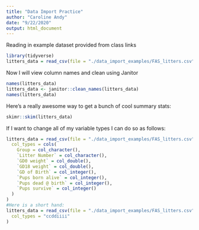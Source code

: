 ```yaml
---
title: "Data Import Practice"
author: "Caroline Andy"
date: "9/22/2020"
output: html_document
---
```

Reading in example dataset provided from class links
```r
library(tidyverse)
litters_data = read_csv(file = "./data_import_examples/FAS_litters.csv")
```

Now I will view column names and clean using Janitor
```r
names(litters_data)
litters_data <- janitor::clean_names(litters_data)
names(litters_data)
```

Here's a really awesome way to get a bunch of cool summary stats:
```r
skimr::skim(litters_data)
```

If I want to change all of my variable types I can do so as follows:
```r
litters_data = read_csv(file = "./data_import_examples/FAS_litters.csv",
  col_types = cols(
    Group = col_character(),
    `Litter Number` = col_character(),
    `GD0 weight` = col_double(),
    `GD18 weight` = col_double(),
    `GD of Birth` = col_integer(),
    `Pups born alive` = col_integer(),
    `Pups dead @ birth` = col_integer(),
    `Pups survive` = col_integer()
  )
)
#Here is a short hand:
litters_data = read_csv(file = "./data_import_examples/FAS_litters.csv",
  col_types = "ccddiiii"
)
```
